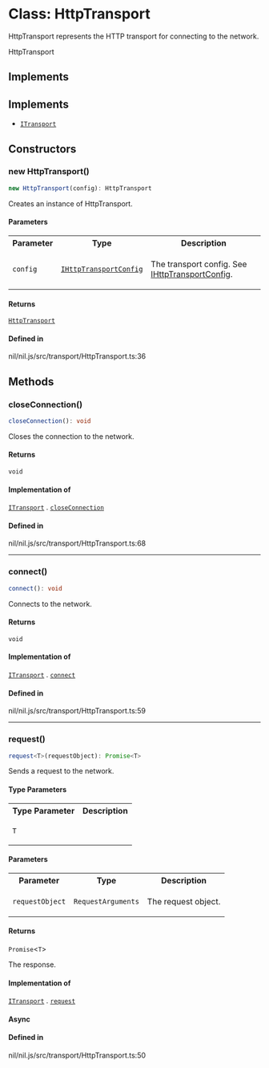 # Class: HttpTransport

HttpTransport represents the HTTP transport for connecting to the network.

 HttpTransport

## Implements

## Implements

- [`ITransport`](ITransport.mdx)

## Constructors

### new HttpTransport()

```ts
new HttpTransport(config): HttpTransport
```

Creates an instance of HttpTransport.

#### Parameters

<table>
<tr>
<th>Parameter</th>
<th>Type</th>
<th>Description</th>
</tr>
<tr>
<td>

`config`

</td>
<td>

[`IHttpTransportConfig`](../type-aliases/IHttpTransportConfig.mdx)

</td>
<td>

The transport config. See [IHttpTransportConfig](../type-aliases/IHttpTransportConfig.mdx).

</td>
</tr>
</table>

#### Returns

[`HttpTransport`](HttpTransport.mdx)

#### Defined in

nil/nil.js/src/transport/HttpTransport.ts:36

## Methods

### closeConnection()

```ts
closeConnection(): void
```

Closes the connection to the network.

#### Returns

`void`

#### Implementation of

[`ITransport`](ITransport.mdx) . [`closeConnection`](ITransport.mdx#closeconnection)

#### Defined in

nil/nil.js/src/transport/HttpTransport.ts:68

***

### connect()

```ts
connect(): void
```

Connects to the network.

#### Returns

`void`

#### Implementation of

[`ITransport`](ITransport.mdx) . [`connect`](ITransport.mdx#connect)

#### Defined in

nil/nil.js/src/transport/HttpTransport.ts:59

***

### request()

```ts
request<T>(requestObject): Promise<T>
```

Sends a request to the network.

#### Type Parameters

<table>
<tr>
<th>Type Parameter</th>
<th>Description</th>
</tr>
<tr>
<td>

`T`

</td>
<td>

</td>
</tr>
</table>

#### Parameters

<table>
<tr>
<th>Parameter</th>
<th>Type</th>
<th>Description</th>
</tr>
<tr>
<td>

`requestObject`

</td>
<td>

`RequestArguments`

</td>
<td>

The request object.

</td>
</tr>
</table>

#### Returns

`Promise`\<`T`\>

The response.

#### Implementation of

[`ITransport`](ITransport.mdx) . [`request`](ITransport.mdx#request)

#### Async

#### Defined in

nil/nil.js/src/transport/HttpTransport.ts:50
